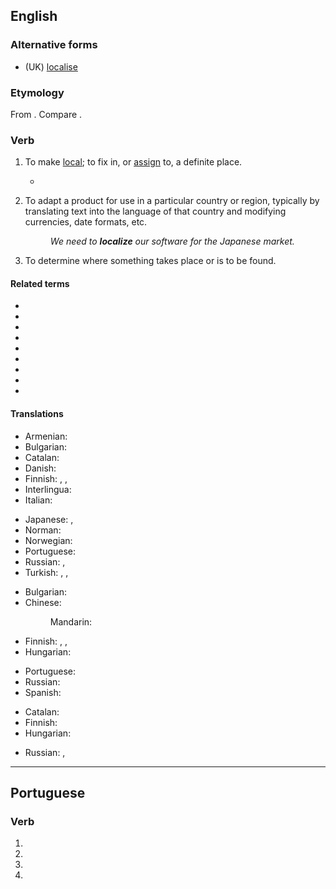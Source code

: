 ==English==

===Alternative forms===
* (UK) [[localise]]

===Etymology===
From {{suffix|en|local|ize}}. Compare {{cog|fr|localiser}}.

===Verb===
{{en-verb}}

# {{lb|en|transitive}} To make [[local]]; to fix in, or [[assign]] to, a definite place.
#* {{quote-book|en|title=Memorials of a Tour in Italy|year=1837|section=Musings near Aquapendente|author=William Wordsworth|url=http://www.bartleby.com/145/ww881.html|passage=Out of her early struggles well inspired / To '''localize''' heroic acts}}
# {{lb|en|software|_|engineering}} To adapt a product for use in a particular country or region, typically by translating text into the language of that country and modifying currencies, date formats, etc.
#: ''We need to '''localize''' our software for the Japanese market.''
# To determine where something takes place or is to be found.

====Related terms====
* {{l|en|local}}
* {{l|en|locus}}
* {{l|en|locality}}
* {{l|en|localization}}
* {{l|en|localizor}}
* {{l|en|localizer}}
* {{l|en|locate}}
* {{l|en|location}}
* {{l|en|locator}}

====Translations====
{{trans-top|make local}}
* Armenian: {{t+|hy|տեղայնացնել|sc=Armn}}
* Bulgarian: {{t+|bg|локализирам}}
* Catalan: {{t+|ca|localitzar}}
* Danish: {{t|da|lokalisere}}
* Finnish: {{t+|fi|lokalisoida}}, {{t|fi|paikallistaa}}, {{t+|fi|kotoistaa}}
* Interlingua: {{t|ia|localisar}}
* Italian: {{t+|it|localizzare}}
{{trans-mid}}
* Japanese: {{t|ja|地域化する|tr=ちいきかする, chiïkika suru}}, {{t|ja|ローカライズする|tr=rōkaraizu suru}}
* Norman: {{t|nrf|localiser}}
* Norwegian: {{t|no|lokalisere}}
* Portuguese: {{t+|pt|localizar}}
* Russian: {{t+|ru|локализова́ть|sc=Cyrl}}, {{t|ru|помеща́ть (что-нибудь на определённом месте, в определённых пределах)}}
* Turkish: {{t+|tr|yerelleştirmek}}, {{t|tr|yerlileştirmek}}, {{t|tr|mahallîleştirmek}}
{{trans-bottom}}

{{trans-top|to adapt a product for use in a particular country or region}}
* Bulgarian: {{t+|bg|локализирам}}
* Chinese:
*: Mandarin: {{t+|cmn|本土化}}
* Finnish: {{t+|fi|kotoistaa}}, {{t|fi|paikallistaa}}, {{t+|fi|lokalisoida}}
* Hungarian: {{t+|hu|honosít}}
{{trans-mid}}
* Portuguese: {{t+|pt|localizar}}
* Russian: {{t+|ru|локализова́ть}}
* Spanish: {{t|es|tropicalizar}}
{{trans-bottom}}

{{trans-top|to determine where something takes place or is to be found}}
* Catalan: {{t+|ca|localitzar}}
* Finnish: {{t+|fi|paikantaa}}
* Hungarian: {{t+|hu|lokalizál}}
{{trans-mid}}
* Russian: {{t+|ru|локализова́ть}}, {{t|ru|точно определя́ть (место чего-нибудь)|sc=Cyrl}}
{{trans-bottom}}

----

==Portuguese==

===Verb===
{{head|pt|verb form}}

# {{inflection of|pt|localizar||1|s|pres|subj}}
# {{inflection of|pt|localizar||3|s|pres|subj}}
# {{inflection of|pt|localizar||1|s|impr}}
# {{inflection of|pt|localizar||3|s|impr}}